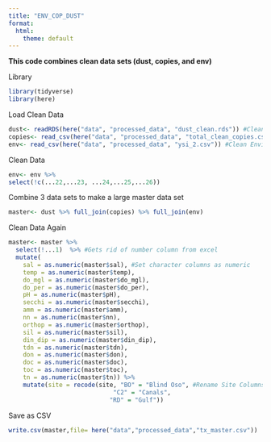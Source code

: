 ```yaml
---
title: "ENV_COP_DUST"
format:
  html:
    theme: default
---
```

**This code combines clean data sets (dust, copies, and env)**

Library   
```r
library(tidyverse)
library(here)
```


Load Clean Data
```r
dust<- readRDS(here("data", "processed_data", "dust_clean.rds")) #Clean dust data
copies<- read_csv(here("data", "processed_data", "total_clean_copies.csv")) #Clean Copies Data
env<- read_csv(here("data", "processed_data", "ysi_2.csv")) #Clean Environmental Data
```

Clean Data
```r
env<- env %>%
select(!c(...22,...23, ...24,...25,...26))
```


Combine 3 data sets to make a large master data set
```r
master<- dust %>% full_join(copies) %>% full_join(env)
```

Clean Data Again
```r
master<- master %>%
  select(!...1)  %>% #Gets rid of number column from excel
  mutate(
    sal = as.numeric(master$sal), #Set character columns as numeric
    temp = as.numeric(master$temp),
    do_mgl = as.numeric(master$do_mgl),
    do_per = as.numeric(master$do_per),
    pH = as.numeric(master$pH),
    secchi = as.numeric(master$secchi),
    amm = as.numeric(master$amm),
    nn = as.numeric(master$nn),
    orthop = as.numeric(master$orthop),
    sil = as.numeric(master$sil),
    din_dip = as.numeric(master$din_dip),
    tdn = as.numeric(master$tdn),
    don = as.numeric(master$don),
    doc = as.numeric(master$doc),
    toc = as.numeric(master$toc),
    tn = as.numeric(master$tn)) %>%
    mutate(site = recode(site, "BO" = "Blind Oso", #Rename Site Columns
                             "C2" = "Canals",
                            "RD" = "Gulf"))
```

Save as CSV 
```r
write.csv(master,file= here("data","processed_data","tx_master.csv")) 

```

